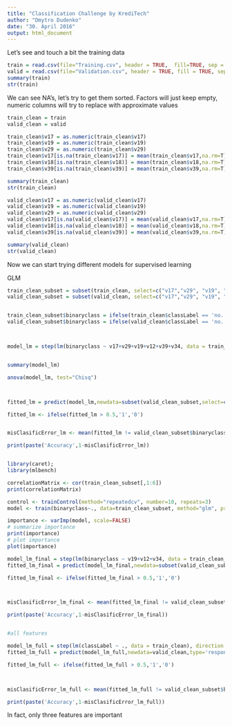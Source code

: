```yaml
---
title: "Classification Challenge by KrediTech"
author: "Dmytro Dudenko"
date: "30. April 2016"
output: html_document
---
```


Let's see and touch a bit the training data

```r



train = read.csv(file="Training.csv", header = TRUE,  fill=TRUE, sep = ';')
valid = read.csv(file="Validation.csv", header = TRUE, fill = TRUE, sep = ';')
summary(train)
str(train)
```
We can see NA's, let's try to get them sorted.
Factors will just keep empty, numeric columns will try to replace with approximate values



```r

train_clean = train
valid_clean = valid

train_clean$v17 = as.numeric(train_clean$v17)
train_clean$v19 = as.numeric(train_clean$v19)
train_clean$v29 = as.numeric(train_clean$v29)
train_clean$v17[is.na(train_clean$v17)] = mean(train_clean$v17,na.rm=T)
train_clean$v18[is.na(train_clean$v18)] = mean(train_clean$v18,na.rm=T)
train_clean$v39[is.na(train_clean$v39)] = mean(train_clean$v39,na.rm=T)

summary(train_clean)
str(train_clean)

valid_clean$v17 = as.numeric(valid_clean$v17)
valid_clean$v19 = as.numeric(valid_clean$v19)
valid_clean$v29 = as.numeric(valid_clean$v29)
valid_clean$v17[is.na(valid_clean$v17)] = mean(valid_clean$v17,na.rm=T)
valid_clean$v18[is.na(valid_clean$v18)] = mean(valid_clean$v18,na.rm=T)
valid_clean$v39[is.na(valid_clean$v39)] = mean(valid_clean$v39,na.rm=T)

summary(valid_clean)
str(valid_clean)

```

Now we can start trying different models for supervised learning

GLM
```r

train_clean_subset = subset(train_clean, select=c("v17","v29", "v19", "v12", "v39","v34"))
valid_clean_subset = subset(valid_clean, select=c("v17","v29", "v19", "v12", "v39","v34"))


train_clean_subset$binaryclass = ifelse(train_clean$classLabel == 'no.', '0','1')
valid_clean_subset$binaryclass = ifelse(valid_clean$classLabel == 'no.','0','1')



model_lm = step(lm(binaryclass ~ v17+v29+v19+v12+v39+v34, data = train_clean_subset), direction = "backward", trace=0)


summary(model_lm)

anova(model_lm, test="Chisq")



fitted_lm = predict(model_lm,newdata=subset(valid_clean_subset,select=c(1,2,3,4,5,6)),type='response')

fitted_lm <- ifelse(fitted_lm > 0.5,'1','0')


misClasificError_lm <- mean(fitted_lm != valid_clean_subset$binaryclass)

print(paste('Accuracy',1-misClasificError_lm))


library(caret);
library(mlbench)

correlationMatrix <- cor(train_clean_subset[,1:6])
print(correlationMatrix)

control <- trainControl(method="repeatedcv", number=10, repeats=3)
model <- train(binaryclass~., data=train_clean_subset, method="glm", preProcess="scale", trControl=control)

importance <- varImp(model, scale=FALSE)
# summarize importance
print(importance)
# plot importance
plot(importance)

model_lm_final = step(lm(binaryclass ~ v19+v12+v34, data = train_clean_subset), direction = "backward", trace=0)
fitted_lm_final = predict(model_lm_final,newdata=subset(valid_clean_subset,select=c("v19","v12", "v34")),type='response')

fitted_lm_final <- ifelse(fitted_lm_final > 0.5,'1','0')



misClasificError_lm_final <- mean(fitted_lm_final != valid_clean_subset$binaryclass)

print(paste('Accuracy',1-misClasificError_lm_final))


#all features

model_lm_full = step(lm(classLabel ~ ., data = train_clean), direction = "backward", trace=0)
fitted_lm_full = predict(model_lm_full,newdata=valid_clean,type='response')

fitted_lm_full <- ifelse(fitted_lm_full > 0.5,'1','0')



misClasificError_lm_full <- mean(fitted_lm_full != valid_clean_subset$binaryclass)

print(paste('Accuracy',1-misClasificError_lm_full))

```

In fact, only three features are important
